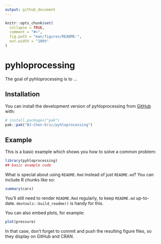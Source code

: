 ```yaml
---
output: github_document
---
```


<!-- README.md is generated from README.Rmd. Please edit that file -->

```r
knitr::opts_chunk$set(
  collapse = TRUE,
  comment = "#>",
  fig.path = "man/figures/README-",
  out.width = "100%"
)
```

# pyhloprocessing

<!-- badges: start -->
<!-- badges: end -->

The goal of pyhloprocessing is to ...

## Installation

You can install the development version of pyhloprocessing from [GitHub](https://github.com/) with:

``` r
# install.packages("pak")
pak::pak("BJ-Chen-Eric/pyhloprocessing")
```

## Example

This is a basic example which shows you how to solve a common problem:

```r
library(pyhloprocessing)
## basic example code
```

What is special about using `README.Rmd` instead of just `README.md`? You can include R chunks like so:

```r
summary(cars)
```

You'll still need to render `README.Rmd` regularly, to keep `README.md` up-to-date. `devtools::build_readme()` is handy for this.

You can also embed plots, for example:

```r
plot(pressure)
```

In that case, don't forget to commit and push the resulting figure files, so they display on GitHub and CRAN.
